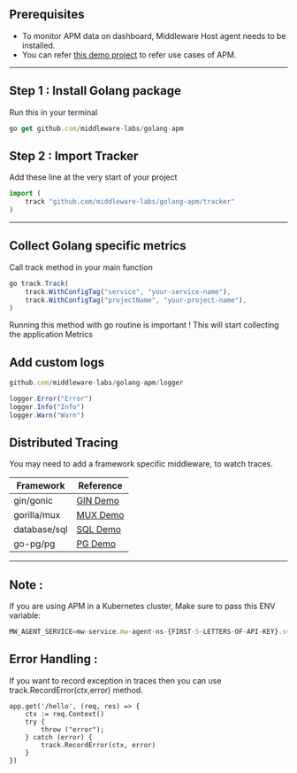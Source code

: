 

## Prerequisites 

* To monitor APM data on dashboard, Middleware Host agent needs to be installed.
* You can refer [this demo project](https://github.com/middleware-labs/demo-apm/tree/master/golang) to refer use cases of APM.

--------------------

## Step 1 : Install Golang package

Run this in your terminal

```javascript Shell
go get github.com/middleware-labs/golang-apm
```


## Step 2 : Import Tracker

Add these line at the very start of your project

```javascript Shell
import (
    track "github.com/middleware-labs/golang-apm/tracker"
)
```

---------------------

## Collect Golang specific metrics

Call track method in your main function

```javascript Shell
go track.Track(
    track.WithConfigTag("service", "your-service-name"),
    track.WithConfigTag("projectName", "your-project-name"),
)
```

Running this method with go routine is important !
This will start collecting the application Metrics

## Add custom logs

```javascript Shell
github.com/middleware-labs/golang-apm/logger

logger.Error("Error")
logger.Info("Info")
logger.Warn("Warn")
```


## Distributed Tracing

You may need to add a framework specific middleware, to watch traces.

|Framework  |   Reference   |
|------             |    ---------  |
|gin/gonic          |   [GIN Demo](https://github.com/middleware-labs/demo-apm/tree/master/golang/features/trace/gin)   |
|gorilla/mux        |   [MUX Demo](https://github.com/middleware-labs/demo-apm/tree/master/golang/features/trace/mux)  |
|database/sql       |   [SQL Demo](https://github.com/middleware-labs/demo-apm/tree/master/golang/features/trace/sql)  |
|go-pg/pg           |   [PG Demo](https://github.com/middleware-labs/demo-apm/tree/master/golang/features/trace/pg)  |

---------------

## Note :

If you are using APM in a Kubernetes cluster, Make sure to pass this ENV variable:

```javascript Shell
MW_AGENT_SERVICE=mw-service.mw-agent-ns-{FIRST-5-LETTERS-OF-API-KEY}.svc.cluster.local
```


## Error Handling :

If you want to record exception in traces then you can use track.RecordError(ctx,error) method.

```golang Shell
app.get('/hello', (req, res) => {
    ctx := req.Context()
    try {
        throw ("error");
    } catch (error) {
        track.RecordError(ctx, error)
    }
})
```
